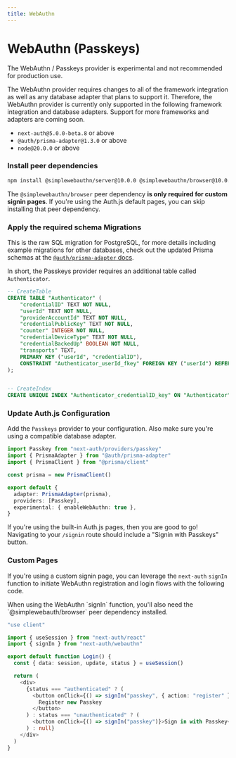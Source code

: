 ```yaml
---
title: WebAuthn
---
```



# WebAuthn (Passkeys)

<Callout type="warning">
  The WebAuthn / Passkeys provider is experimental and not recommended for
  production use.
</Callout>

The WebAuthn provider requires changes to all of the framework integration as well
as any database adapter that plans to support it. Therefore, the WebAuthn provider
is currently only supported in the following framework integration and database adapters.
Support for more frameworks and adapters are coming soon.

- `next-auth@5.0.0-beta.8` or above
- `@auth/prisma-adapter@1.3.0` or above
- `node@20.0.0` or above

<Steps>

### Install peer dependencies

```bash npm2yarn
npm install @simplewebauthn/server@10.0.0 @simplewebauthn/browser@10.0.0
```

The `@simplewebauthn/browser` peer dependency **is only required for custom signin pages**. If you're using the Auth.js default pages, you can skip installing that peer dependency.

### Apply the required schema Migrations

This is the raw SQL migration for PostgreSQL, for more details including example migrations for other databases, check out the updated Prisma schemas at the [`@auth/prisma-adapter` docs](/getting-started/adapters/prisma).

In short, the Passkeys provider requires an additional table called `Authenticator`.

```sql filename="./migration/add-webauthn-authenticator-table.sql"
-- CreateTable
CREATE TABLE "Authenticator" (
    "credentialID" TEXT NOT NULL,
    "userId" TEXT NOT NULL,
    "providerAccountId" TEXT NOT NULL,
    "credentialPublicKey" TEXT NOT NULL,
    "counter" INTEGER NOT NULL,
    "credentialDeviceType" TEXT NOT NULL,
    "credentialBackedUp" BOOLEAN NOT NULL,
    "transports" TEXT,
    PRIMARY KEY ("userId", "credentialID"),
    CONSTRAINT "Authenticator_userId_fkey" FOREIGN KEY ("userId") REFERENCES "User" ("id") ON DELETE CASCADE ON UPDATE CASCADE
);


-- CreateIndex
CREATE UNIQUE INDEX "Authenticator_credentialID_key" ON "Authenticator"("credentialID");
```

### Update Auth.js Configuration

Add the `Passkeys` provider to your configuration. Also make sure you're using a compatible database adapter.

```ts filename="./auth.ts"
import Passkey from "next-auth/providers/passkey"
import { PrismaAdapter } from "@auth/prisma-adapter"
import { PrismaClient } from "@prisma/client"

const prisma = new PrismaClient()

export default {
  adapter: PrismaAdapter(prisma),
  providers: [Passkey],
  experimental: { enableWebAuthn: true },
}
```

If you're using the built-in Auth.js pages, then you are good to go! Navigating to your `/signin` route should include a "Signin with Passkeys" button.

### Custom Pages

If you're using a custom signin page, you can leverage the `next-auth` `signIn` function to initiate WebAuthn registration and login flows with the following code.

<Callout>
  When using the WebAuthn `signIn` function, you'll also need the
  `@simplewebauth/browser` peer dependency installed.
</Callout>

```ts filename="app/login/page.tsx"
"use client"

import { useSession } from "next-auth/react"
import { signIn } from "next-auth/webauthn"

export default function Login() {
  const { data: session, update, status } = useSession()

  return (
    <div>
      {status === "authenticated" ? (
        <button onClick={() => signIn("passkey", { action: "register" })}>
          Register new Passkey
        </button>
      ) : status === "unauthenticated" ? (
        <button onClick={() => signIn("passkey")}>Sign in with Passkey</button>
      ) : null}
    </div>
  )
}
```

</Steps>
